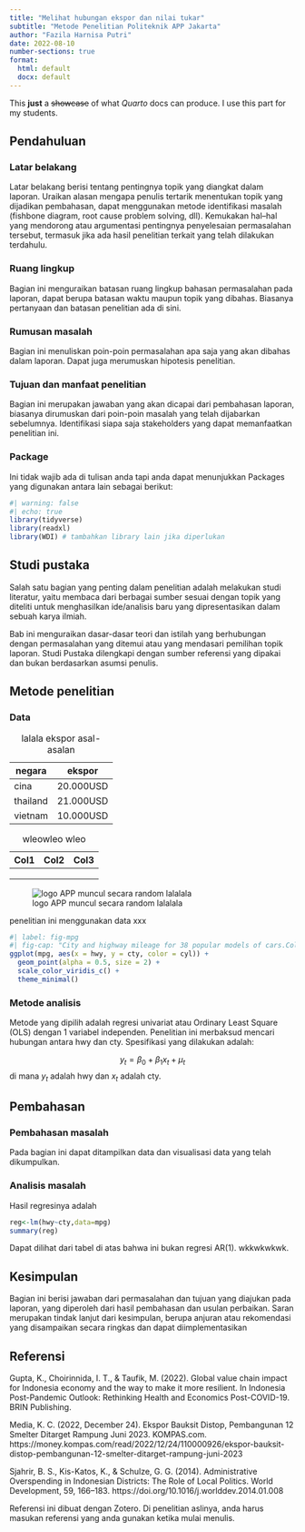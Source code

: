 ---
title: "Melihat hubungan ekspor dan nilai tukar"
subtitle: "Metode Penelitian Politeknik APP Jakarta"
author: "Fazila Harnisa Putri"
date: 2022-08-10
number-sections: true
format:
  html: default
  docx: default
---

This **just** a ~~showcase~~ of what *Quarto* docs can produce. I use this part for my students.

## Pendahuluan

### Latar belakang

Latar belakang berisi tentang pentingnya topik yang diangkat dalam laporan. Uraikan alasan mengapa penulis tertarik menentukan topik yang dijadikan pembahasan, dapat menggunakan metode identifikasi masalah (fishbone diagram, root cause problem solving, dll). Kemukakan hal--hal yang mendorong atau argumentasi pentingnya penyelesaian permasalahan tersebut, termasuk jika ada hasil penelitian terkait yang telah dilakukan terdahulu.

### Ruang lingkup

Bagian ini menguraikan batasan ruang lingkup bahasan permasalahan pada laporan, dapat berupa batasan waktu maupun topik yang dibahas. Biasanya pertanyaan dan batasan penelitian ada di sini.

### Rumusan masalah

Bagian ini menuliskan poin-poin permasalahan apa saja yang akan dibahas dalam laporan. Dapat juga merumuskan hipotesis penelitian.

### Tujuan dan manfaat penelitian

Bagian ini merupakan jawaban yang akan dicapai dari pembahasan laporan, biasanya dirumuskan dari poin-poin masalah yang telah dijabarkan sebelumnya. Identifikasi siapa saja stakeholders yang dapat memanfaatkan penelitian ini.

### Package

Ini tidak wajib ada di tulisan anda tapi anda dapat menunjukkan Packages yang digunakan antara lain sebagai berikut:

```{r}
#| warning: false
#| echo: true
library(tidyverse)
library(readxl)
library(WDI) # tambahkan library lain jika diperlukan
```

## Studi pustaka

Salah satu bagian yang penting dalam penelitian adalah melakukan studi literatur, yaitu membaca dari berbagai sumber sesuai dengan topik yang diteliti untuk menghasilkan ide/analisis baru yang dipresentasikan dalam sebuah karya ilmiah.

Bab ini menguraikan dasar-dasar teori dan istilah yang berhubungan dengan permasalahan yang ditemui atau yang mendasari pemilihan topik laporan. Studi Pustaka dilengkapi dengan sumber referensi yang dipakai dan bukan berdasarkan asumsi penulis.

## Metode penelitian

### Data

| negara   | ekspor    |
|----------|-----------|
| cina     | 20.000USD |
| thailand | 21.000USD |
| vietnam  | 10.000USD |

: lalala ekspor asal-asalan

| Col1 | Col2 | Col3 |
|------|------|------|
|      |      |      |
|      |      |      |
|      |      |      |

: wleowleo wleo

![logo APP muncul secara random lalalala](poltekapp.jpg)

penelitian ini menggunakan data xxx

```{r}
#| label: fig-mpg
#| fig-cap: "City and highway mileage for 38 popular models of cars.Color by number of cylinders"
ggplot(mpg, aes(x = hwy, y = cty, color = cyl)) +
  geom_point(alpha = 0.5, size = 2) +
  scale_color_viridis_c() +
  theme_minimal()
```

### Metode analisis

Metode yang dipilih adalah regresi univariat atau Ordinary Least Square (OLS) dengan 1 variabel independen. Penelitian ini merbaksud mencari hubungan antara hwy dan cty. Spesifikasi yang dilakukan adalah:

$$
y_{t}=\beta_0 + \beta_1 x_t+\mu_t
$$ di mana $y_t$ adalah hwy dan $x_t$ adalah cty.

## Pembahasan

### Pembahasan masalah

Pada bagian ini dapat ditampilkan data dan visualisasi data yang telah dikumpulkan.

### Analisis masalah

Hasil regresinya adalah

```{r}
reg<-lm(hwy~cty,data=mpg)
summary(reg)
```

Dapat dilihat dari tabel di atas bahwa ini bukan regresi AR(1). wkkwkwkwk.



## Kesimpulan

Bagian ini berisi jawaban dari permasalahan dan tujuan yang diajukan pada laporan, yang diperoleh dari hasil pembahasan dan usulan perbaikan. Saran merupakan tindak lanjut dari kesimpulan, berupa anjuran atau rekomendasi yang disampaikan secara ringkas dan dapat diimplementasikan

## Referensi

Gupta, K., Choirinnida, I. T., & Taufik, M. (2022). Global value chain impact for Indonesia economy and the way to make it more resilient. In Indonesia Post-Pandemic Outlook: Rethinking Health and Economics Post-COVID-19. BRIN Publishing.

Media, K. C. (2022, December 24). Ekspor Bauksit Distop, Pembangunan 12 Smelter Ditarget Rampung Juni 2023. KOMPAS.com. https://money.kompas.com/read/2022/12/24/110000926/ekspor-bauksit-distop-pembangunan-12-smelter-ditarget-rampung-juni-2023

Sjahrir, B. S., Kis-Katos, K., & Schulze, G. G. (2014). Administrative Overspending in Indonesian Districts: The Role of Local Politics. World Development, 59, 166--183. https://doi.org/10.1016/j.worlddev.2014.01.008

Referensi ini dibuat dengan Zotero. Di penelitian aslinya, anda harus masukan referensi yang anda gunakan ketika mulai menulis.
